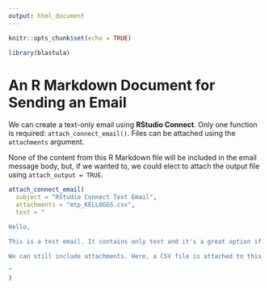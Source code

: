 ```yaml
---
output: html_document
---
```


```r
knitr::opts_chunk$set(echo = TRUE)

library(blastula)
```

# An R Markdown Document for Sending an Email

We can create a text-only email using **RStudio Connect**. Only one function is required: `attach_connect_email()`. Files can be attached using the `attachments` argument.

None of the content from this R Markdown file will be included in the email message body, but, if we wanted to, we could elect to attach the output file using `attach_output = TRUE`.

```r
attach_connect_email(  
  subject = "RStudio Connect Text Email",
  attachments = "mtp_KELLOGGS.csv",
  text = "

Hello,

This is a test email. It contains only text and it's a great option if you only want to send a simple email.

We can still include attachments. Here, a CSV file is attached to this email (`mtp_KELLOGGS.csv`).

"
)
```

